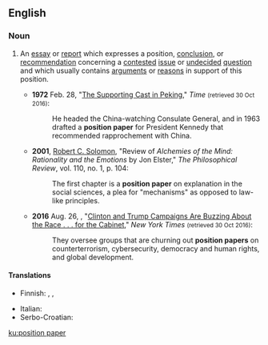 ==English==

===Noun===
{{en-noun|head=[[position]] [[paper]]}}

# {{lb|en|philosophy|government|public policy}} An [[essay]] or [[report]] which expresses a position, [[conclusion]], or [[recommendation]] concerning a [[contested]] [[issue]] or [[undecided]] [[question]] and which usually contains [[argument]]s or [[reason]]s in support of this position.
#* '''1972''' Feb. 28, "[http://www.time.com/time/magazine/article/0,9171,905829,00.html The Supporting Cast in Peking]," ''Time'' <small>(retrieved 30 Oct 2016)</small>:
#*: He headed the China-watching Consulate General, and in 1963 drafted a '''position paper''' for President Kennedy that recommended rapprochement with China.
#* '''2001''', [[w:Robert_C._Solomon|Robert C. Solomon]], "Review of ''Alchemies of the Mind: Rationality and the Emotions'' by Jon Elster," ''The Philosophical Review'', vol. 110, no. 1, p. 104:
#*: The first chapter is a '''position paper''' on explanation in the social sciences, a plea for "mechanisms" as opposed to law-like principles.
#* '''2016''' Aug. 26, {{w|Mark Landler}}, "[http://www.nytimes.com/2016/08/27/us/politics/clinton-and-trump-campaigns-are-buzzing-about-the-race-for-the-cabinet.html?_r=0 Clinton and Trump Campaigns Are Buzzing About the Race . . . for the Cabinet]," ''New York Times'' <small>(retrieved 30 Oct 2016)</small>:
#*: They oversee groups that are churning out '''position papers''' on counterterrorism, cybersecurity, democracy and human rights, and global development.

====Translations====
{{trans-top|essay or report which expresses a position on a contested issue}}
* Finnish: {{t+|fi|kannanotto}}, {{t+|fi|linjaus}}, {{t+|fi|ohjelma}}
{{trans-mid}}
* Italian: {{t+|it|studio}}
* Serbo-Croatian: {{t|sh|dokument o službenom stavu|m}}
{{trans-bottom}}

[[ku:position paper]]
